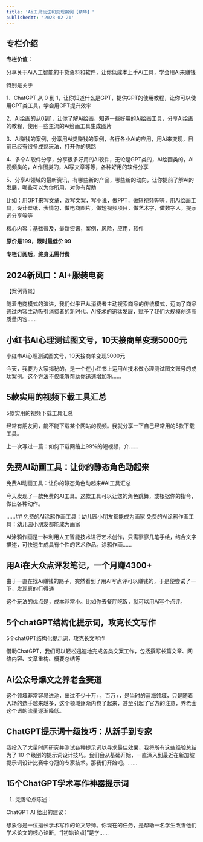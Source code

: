 ```yaml
---
title: 'Ai工具玩法和变现案例【精华】'
publishedAt: '2023-02-21'
---
```


## 专栏介绍

**专栏价值：**

分享关于Ai人工智能的干货资料和软件，让你低成本上手Ai工具，学会用Ai来赚钱

特别是关于

1、ChatGPT 从 0 到 1，让你知道什么是GPT，提供GPT的使用教程，让你可以使用GPT类工具，学会用GPT提升效率

2、Ai绘画的从0到1，让你了解Ai绘画，知道一些好用的Ai绘画工具，分享Ai绘画的教程，使用一些主流的Ai绘画工具生成图片

3、Ai赚钱的案例，分享用Ai类赚钱的案例，各行各业Ai的应用，用Ai来变现，目前已经有很多成熟玩法，打开你的思路

4、多个Ai软件分享，分享很多好用的Ai软件，无论是GPT类的，Ai绘画类的，Ai视频类的，Ai作图类的，Ai写文章等等，各种好用的软件分享

5、分享Ai领域的最新资讯，有哪些新的产品，哪些新的动向，让你提前了解Ai的发展，哪些可以为你所用，对你有帮助

比如：用GPT来写文章，改写文案，写小说，做PPT，做短视频等等，用Ai绘画工具，设计壁纸，表情包，做电商图片，做短视频项目，做艺术字，做数字人，提示词分享等等

核心内容：基础普及，最新资讯，案例，风险，应用，软件

**原价是199，限时最低价 99**

**专栏订阅后，终身无需付费**



## 2024新风口：AI+服装电商
【案例背景】

随着电商模式的演进，我们似乎已从消费者主动搜索商品的传统模式，迈向了商品通过内容主动吸引消费者的新时代。AI技术的迅猛发展，赋予了我们大规模创造高质量内容......

## 小红书Ai心理测试图文号，10天接商单变现5000元
小红书Ai心理测试图文号，10天接商单变现5000元

今天，我要为大家揭秘的，是一个在小红书上运用AI技术做心理测试图文账号的成功案例。这个方法不仅能够帮助你迅速增加粉......

## 5款实用的视频下载工具汇总
5款实用的视频下载工具汇总

经常有朋友问，能不能下载某个网站的视频。我就分享一下自己经常用的5款下载工具。

上一次写过一篇：如何下载网络上99%的短视频，介......

## 免费AI动画工具：让你的静态角色动起来
免费AI动画工具：让你的静态角色动起来﻿#Ai工具汇总﻿

今天发现了一款免费的AI工具。这款工具可以让您的角色跳舞，或根据你的指令，做出各种动作。

......## 免费的AI涂鸦作画工具：幼儿园小朋友都能成为画家
免费的AI涂鸦作画工具：幼儿园小朋友都能成为画家

AI涂鸦作画是一种利用人工智能技术进行艺术创作，只需寥寥几笔手绘，结合文字描述，可快速生成具有个性的艺术作品。涂鸦作画......

## 用Ai在大众点评发笔记，一个月赚4300+
由于一直在找Ai赚钱的路子，突然看到了用Ai写点评可以赚钱的，于是便尝试了一下，发现真的行得通

这个玩法的优点是，成本非常小。比如你去餐厅吃饭，就可以用Ai写个点评。

## 5个chatGPT结构化提示词，攻克长文写作
5个chatGPT结构化提示词，攻克长文写作

借助ChatGPT，我们可以轻松迅速地完成各类文案工作，包括撰写长篇文章、网络内容、文章重构、概要总结等


## Ai公众号爆文之养老金赛道
这个领域非常容易进池，出过不少十万+，百万+，是当时的蓝海领域，只是随着入场的选手越来越多，这个领域逐渐内卷了起来，甚至引起了官方的注意，养老金这个词的流量逐渐降低。 

## ChatGPT提示词十级技巧：从新手到专家
我投入了大量时间研究并测试各种提示词以寻求最佳效果，我将所有这些经验总结为了 10 个级别的提示词设计技巧。我们会从基础开始，一直深入到最近在新加坡提示词设计比赛中夺冠的专家技术。那我们开始吧。......

## 15个ChatGPT学术写作神器提示词
1. 完善论点陈述：

ChatGPT AI 给出的建议：

想象你是一位擅长学术写作的论文导师。你现在的任务，是帮助一名学生改善他们学术论文的核心论断。“[初始论点]”是学......

